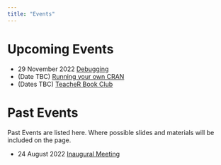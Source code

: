 ```yaml
---
title: "Events"
---
```



# Upcoming Events

- 29 November 2022 [Debugging](events/debugging.qmd)
- (Date TBC) [Running your own CRAN](events/running_your_own_cran.qmd)
- (Dates TBC) [TeacheR Book Club](events/teacher_book_club.qmd)

# Past Events

Past Events are listed here.
Where possible slides and materials will be included on the page.

- 24 August 2022 [Inaugural Meeting](events/inaugural.qmd)
